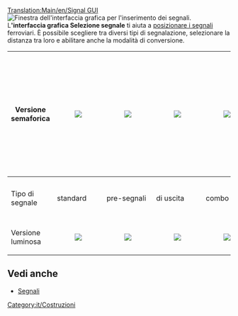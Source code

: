 [[Translation:Main/en/Signal GUI]]
[[File:it/Signal Selection.png|frame|right|Finestra dell'interfaccia grafica per l'inserimento dei segnali.]]
L''''interfaccia grafica Selezione segnale''' ti aiuta a [[Main/it/Piazzare segnali|posizionare i segnali]] ferroviari. È possibile scegliere tra diversi tipi di segnalazione, selezionare la distanza tra loro e abilitare anche la modalità di conversione.

{|{{en/Wikitable}}
!Versione semaforica
|[[File:en/Signal Semaphore.png|center|]]
|[[File:en/Signal Semaphore Pre-Signal.png|center|]]
|[[File:en/Signal Semaphore Exit-Signal.png|center|]]
|[[File:en/Signal Semaphore Combo-Signal.png|center|]]
|[[File:en/Signal Semaphore Path.png|center|]]
|[[File:en/Signal Semaphore Path One-Way.png|center|]]
<!-- inizio tabella nidificata per gli ultimi due pulsanti dell'interfaccia. Nidificata nell'ultima colonna ridotta ad un'unica cella con rowspan. -->
|style="padding: 0px;" rowspan="3"|
{|style="border-collapse: collapse;"
|style="border-top: 0; border-left: 0; border-bottom: 1; border-right: 0;"|Converte nel segnale selezionato 
[[File:en/Signal Convert.png|center|]]
|-
|style="border-top: 1; border-left: 0; border-bottom: 0; border-right: 0;"|Densità segnali autoposati
[[File:en/Signal Density.png|center|]]
|} <!-- Fine tabella nidificata -->
|-
!Tipo di segnale
|standard||pre-segnali||di uscita||combo||di percorso||di percorso a senso unico
|-
!Versione luminosa
|[[File:en/Signal Electric.png|center|]]
|[[File:en/Signal Electric Pre-Signal.png|center|]]
|[[File:en/Signal Electric Exit-Signal.png|center|]]
|[[File:en/Signal Electric Combo-Signal.png|center|]]
|[[File:en/Signal Electric Path.png|center|]]
|[[File:en/Signal Electric Path One-Way.png|center|]]
|}

==Vedi anche==
*[[Main/it/Segnali|Segnali]]

[[Category:it/Costruzioni]]